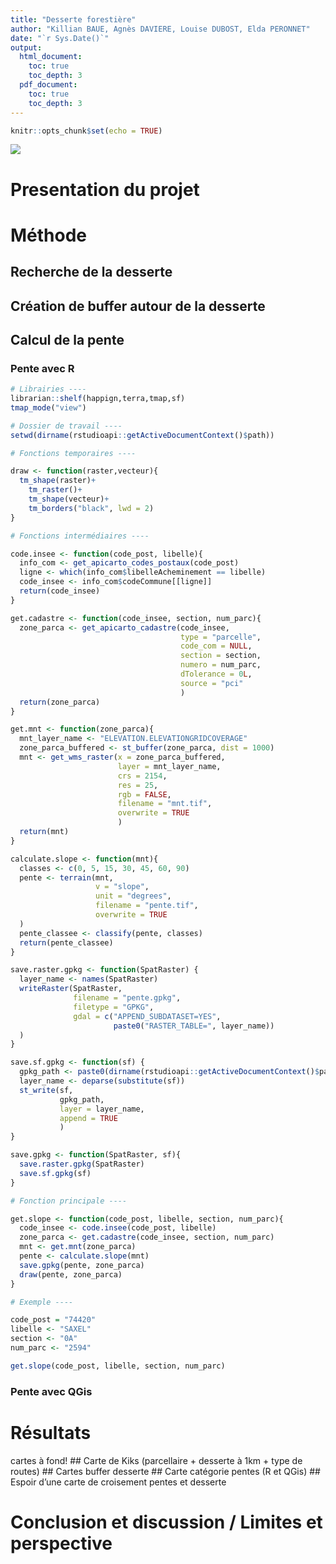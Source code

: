 ```yaml
---
title: "Desserte forestière"
author: "Killian BAUE, Agnès DAVIERE, Louise DUBOST, Elda PERONNET"
date: "`r Sys.Date()`"
output:
  html_document:
    toc: true 
    toc_depth: 3
  pdf_document:
    toc: true 
    toc_depth: 3
---
```


```r
knitr::opts_chunk$set(echo = TRUE)
```

![](images/APT_Logo_RVB_Positif.png)

# Presentation du projet

# Méthode
## Recherche de la desserte
## Création de buffer autour de la desserte
## Calcul de la pente

### Pente avec R

```r

# Librairies ----
librarian::shelf(happign,terra,tmap,sf)
tmap_mode("view")

# Dossier de travail ----
setwd(dirname(rstudioapi::getActiveDocumentContext()$path))

# Fonctions temporaires ----

draw <- function(raster,vecteur){
  tm_shape(raster)+
    tm_raster()+
    tm_shape(vecteur)+
    tm_borders("black", lwd = 2)
}

# Fonctions intermédiaires ----

code.insee <- function(code_post, libelle){
  info_com <- get_apicarto_codes_postaux(code_post)
  ligne <- which(info_com$libelleAcheminement == libelle)
  code_insee <- info_com$codeCommune[[ligne]]
  return(code_insee)
}

get.cadastre <- function(code_insee, section, num_parc){
  zone_parca <- get_apicarto_cadastre(code_insee,
                                      type = "parcelle",
                                      code_com = NULL,
                                      section = section,
                                      numero = num_parc,
                                      dTolerance = 0L,
                                      source = "pci"
                                      )
  return(zone_parca)
}

get.mnt <- function(zone_parca){
  mnt_layer_name <- "ELEVATION.ELEVATIONGRIDCOVERAGE"
  zone_parca_buffered <- st_buffer(zone_parca, dist = 1000)
  mnt <- get_wms_raster(x = zone_parca_buffered,
                        layer = mnt_layer_name, 
                        crs = 2154,
                        res = 25,
                        rgb = FALSE,
                        filename = "mnt.tif",
                        overwrite = TRUE
                        )
  return(mnt)
}

calculate.slope <- function(mnt){
  classes <- c(0, 5, 15, 30, 45, 60, 90)
  pente <- terrain(mnt,
                   v = "slope",
                   unit = "degrees",
                   filename = "pente.tif",
                   overwrite = TRUE
  )
  pente_classee <- classify(pente, classes)
  return(pente_classee)
}

save.raster.gpkg <- function(SpatRaster) {
  layer_name <- names(SpatRaster)
  writeRaster(SpatRaster,
              filename = "pente.gpkg",
              filetype = "GPKG",
              gdal = c("APPEND_SUBDATASET=YES",
                       paste0("RASTER_TABLE=", layer_name))
  )
}

save.sf.gpkg <- function(sf) {
  gpkg_path <- paste0(dirname(rstudioapi::getActiveDocumentContext()$path),"/pente.gpkg")
  layer_name <- deparse(substitute(sf))
  st_write(sf,
           gpkg_path,
           layer = layer_name,
           append = TRUE
           )
}

save.gpkg <- function(SpatRaster, sf){
  save.raster.gpkg(SpatRaster)
  save.sf.gpkg(sf)
}  

# Fonction principale ----

get.slope <- function(code_post, libelle, section, num_parc){
  code_insee <- code.insee(code_post, libelle)
  zone_parca <- get.cadastre(code_insee, section, num_parc)
  mnt <- get.mnt(zone_parca)
  pente <- calculate.slope(mnt)
  save.gpkg(pente, zone_parca)
  draw(pente, zone_parca)
}

# Exemple ---- 

code_post = "74420"
libelle <- "SAXEL"
section <- "0A"
num_parc <- "2594"

get.slope(code_post, libelle, section, num_parc)


```


### Pente avec QGis

# Résultats
cartes à fond!
## Carte de Kiks (parcellaire + desserte à 1km + type de routes)
## Cartes buffer desserte
## Carte catégorie pentes (R et QGis)
## Espoir d'une carte de croisement pentes et desserte

# Conclusion et discussion / Limites et perspective

